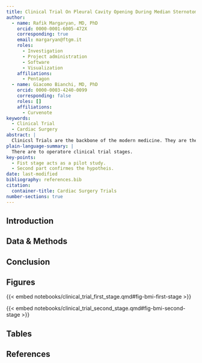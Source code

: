 ```yaml
---
title: Clinical Trial On Pleural Cavity Opening During Median Sternotomy
author:
  - name: Rafik Margaryan, MD, PhD
    orcid: 0000-0001-6005-472X
    corresponding: true
    email: margaryan@ftgm.it
    roles:
      - Investigation
      - Project administration
      - Software
      - Visualization
    affiliations:
      - Pentagon
  - name: Giacomo Bianchi, MD, PhD
    orcid: 0000-0003-4240-0099
    corresponding: false
    roles: []
    affiliations:
      - Curvenote
keywords:
  - Clinical Trial
  - Cardiac Surgery
abstract: |
  Clinicsl Trials are the backbone of the modern medicine. They are the only way to test securly a hypothesis and to put out an evidence based medicine. In this paper we will discuss the first and second stage of a clinical trial on how to make sternotomy without opening plerual cavities. 
plain-language-summary: |
  There are to operatore clinical trial stages. 
key-points:
  - Fist stage acts as a pilot study. 
  - Second part confirmes the hypotheis.
date: last-modified
bibliography: references.bib
citation:
  container-title: Cardiac Surgery Trials
number-sections: true
---
```


## Introduction

## Data & Methods {#sec-data-methods}

## Conclusion

## Figures

{{< embed notebooks/clinical_trial_first_stage.qmd#fig-bmi-first-stage >}}

{{< embed notebooks/clinical_trial_second_stage.qmd#fig-bmi-second-stage >}}

## Tables

## References {.unnumbered}

::: {#refs}
:::
